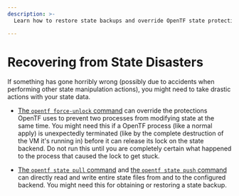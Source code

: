 ```yaml
---
description: >-
  Learn how to restore state backups and override OpenTF state protections to fix state errors with the OpenTF CLI.

---
```


# Recovering from State Disasters

If something has gone horribly wrong (possibly due to accidents when performing
other state manipulation actions), you might need to take drastic actions with
your state data.

- [The `opentf force-unlock` command](/opentf/cli/commands/force-unlock) can
  override the protections OpenTF uses to prevent two processes from
  modifying state at the same time. You might need this if a OpenTF process
  (like a normal apply) is unexpectedly terminated (like by the complete
  destruction of the VM it's running in) before it can release its lock on the
  state backend. Do not run this until you are completely certain what happened
  to the process that caused the lock to get stuck.

- [The `opentf state pull` command](/opentf/cli/commands/state/pull) and
  [the `opentf state push` command](/opentf/cli/commands/state/push) can
  directly read and write entire state files from and to the configured backend.
  You might need this for obtaining or restoring a state backup.
